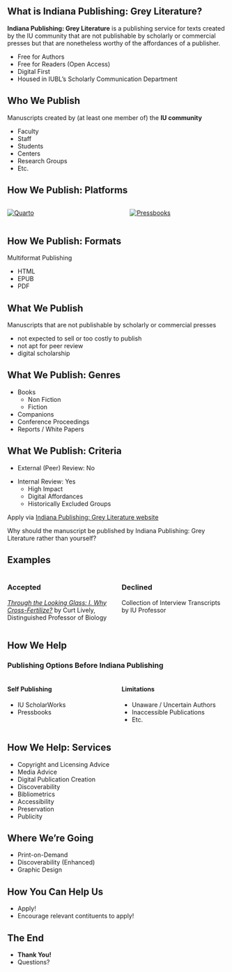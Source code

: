 ## What is Indiana Publishing: Grey Literature?

**Indiana Publishing: Grey Literature** is a publishing service for texts created by the IU community that are not publishable by scholarly or commercial presses but that are nonetheless worthy of the affordances of a publisher. 

- Free for Authors
- Free for Readers (Open Access)
- Digital First
- Housed in IUBL's Scholarly Communication Department

## Who We Publish

Manuscripts created by (at least one member of) the **IU community**

- Faculty
- Staff
- Students
- Centers
- Research Groups
- Etc.

## How We Publish: Platforms

:::: {.columns}

::: {.column width="50%"}
[![Quarto](images/through_the_looking_glass.JPG)](https://iulibscholcomm.github.io/through-the-looking-glass/)
:::

::: {.column width="42.5%"}
[![Pressbooks](images/pressbooks.JPG)](https://iu.pressbooks.pub/thrivingguide/)
:::

::::

## How We Publish: Formats

Multiformat Publishing 

- HTML
- EPUB
- PDF

## What We Publish

Manuscripts that are not publishable by scholarly or commercial presses

- not expected to sell or too costly to publish
- not apt for peer review 
- digital scholarship 

## What We Publish: Genres

- Books
    - Non Fiction
    - Fiction
- Companions 
- Conference Proceedings
- Reports / White Papers

## What We Publish: Criteria

- External (Peer) Review: No

&NewLine;

- Internal Review: Yes
    - High Impact
    - Digital Affordances
    - Historically Excluded Groups

Apply via [Indiana Publishing: Grey Literature website](https://libraries.indiana.edu/publishing)

Why should the manuscript be published by Indiana Publishing: Grey Literature rather than yourself?

## Examples

:::: {.columns}

::: {.column width="50%"}

### Accepted 

[*Through the Looking Glass: I. Why Cross-Fertilize?*](https://iulibscholcomm.github.io/through-the-looking-glass/) by Curt Lively, Distinguished Professor of Biology

:::

::: {.column width="50%"}

### Declined

Collection of Interview Transcripts by IU Professor

:::

::::

## How We Help

### Publishing Options Before Indiana Publishing

:::: {.columns}

::: {.column width="50%"}

#### Self Publishing

- IU ScholarWorks
- Pressbooks

:::

::: {.column width="50%"}

#### Limitations

- Unaware / Uncertain Authors 
- Inaccessible Publications
- Etc.

:::

::::

## How We Help: Services

- Copyright and Licensing Advice
- Media Advice
- Digital Publication Creation 
- Discoverability 
- Bibliometrics 
- Accessibility 
- Preservation 
- Publicity

## Where We're Going

- Print-on-Demand
- Discoverability (Enhanced)
- Graphic Design

## How You Can Help Us 

- Apply!
- Encourage relevant contituents to apply!

## The End

- **Thank You!**
- Questions?



<!--
:::: {.columns}

::: {.column width="33.3%"}
- 
    - 
     <!--
        - too esoteric
        - uncertain / small audience
    - too long or too short 
  
    - 
    - 
<!-- 
        - dynamic media
        - interactive
        -->
<!--
:::

::: {.column width="33.3%"}
-  Include:
    - 
    - 
    - 
    - 
:::

::: {.column width="33.3%"}
- 
    - 
    - 
:::

::::

-->

